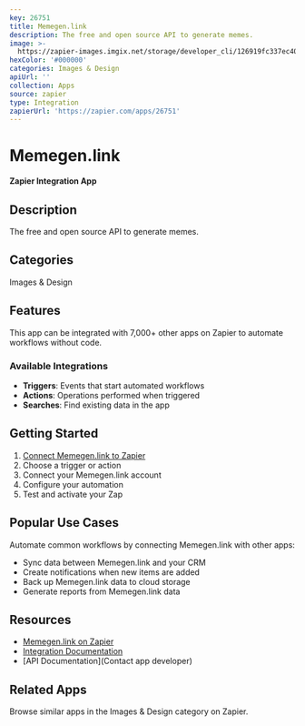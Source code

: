 ```yaml
---
key: 26751
title: Memegen.link
description: The free and open source API to generate memes.
image: >-
  https://zapier-images.imgix.net/storage/developer_cli/126919fc337ec40f07b2ef15cc6081d5.png?auto=format%2Ccompress&ixlib=python-3.0.0&q=50
hexColor: '#000000'
categories: Images & Design
apiUrl: ''
collection: Apps
source: zapier
type: Integration
zapierUrl: 'https://zapier.com/apps/26751'
---
```

# Memegen.link

**Zapier Integration App**

## Description

The free and open source API to generate memes.

## Categories

Images & Design

## Features

This app can be integrated with 7,000+ other apps on Zapier to automate workflows without code.

### Available Integrations

- **Triggers**: Events that start automated workflows
- **Actions**: Operations performed when triggered
- **Searches**: Find existing data in the app

## Getting Started

1. [Connect Memegen.link to Zapier](https://zapier.com/apps/26751)
2. Choose a trigger or action
3. Connect your Memegen.link account
4. Configure your automation
5. Test and activate your Zap

## Popular Use Cases

Automate common workflows by connecting Memegen.link with other apps:

- Sync data between Memegen.link and your CRM
- Create notifications when new items are added
- Back up Memegen.link data to cloud storage
- Generate reports from Memegen.link data

## Resources

- [Memegen.link on Zapier](https://zapier.com/apps/26751)
- [Integration Documentation](https://zapier.com/apps/26751/integrations)
- [API Documentation](Contact app developer)

## Related Apps

Browse similar apps in the Images & Design category on Zapier.
